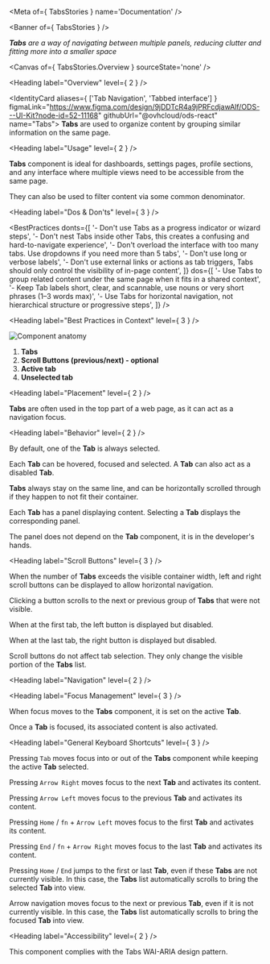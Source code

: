 
<Meta of={ TabsStories } name='Documentation' />

<Banner of={ TabsStories } />

_**Tabs** are a way of navigating between multiple panels, reducing clutter and fitting more into a smaller space_

<Canvas of={ TabsStories.Overview } sourceState='none' />

<Heading label="Overview" level={ 2 } />

<IdentityCard aliases={ ['Tab Navigation', 'Tabbed interface'] }
              figmaLink="https://www.figma.com/design/9jDDTcR4a9jPRFcdjawAlf/ODS---UI-Kit?node-id=52-11168"
              githubUrl="@ovhcloud/ods-react"
              name="Tabs">
  **Tabs** are used to organize content by grouping similar information on the same page.
</IdentityCard>

<Heading label="Usage" level={ 2 } />

**Tabs** component is ideal for dashboards, settings pages, profile sections, and any interface where multiple views need to be accessible from the same page.

They can also be used to filter content via some common denominator.

<Heading label="Dos & Don'ts" level={ 3 } />

<BestPractices
  donts={[
    '- Don\'t use Tabs as a progress indicator or wizard steps',
    '- Don\'t nest Tabs inside other Tabs, this creates a confusing and hard-to-navigate experience',
    '- Don\'t overload the interface with too many tabs. Use dropdowns if you need more than 5 tabs',
    '- Don\'t use long or verbose labels',
    '- Don\'t use external links or actions as tab triggers, Tabs should only control the visibility of in-page content',
  ]}
  dos={[
    '- Use Tabs to group related content under the same page when it fits in a shared context',
    '- Keep Tab labels short, clear, and scannable, use nouns or very short phrases (1–3 words max)',
    '- Use Tabs for horizontal navigation, not hierarchical structure or progressive steps',
  ]}
/>

<Heading label="Best Practices in Context" level={ 3 } />

![Component anatomy](/assets/base-assets/components/tabs/anatomy.png "Component anatomy")

1. **Tabs**
2. **Scroll Buttons (previous/next) - optional**
3. **Active tab**
4. **Unselected tab**

<Heading label="Placement" level={ 2 } />

**Tabs** are often used in the top part of a web page, as it can act as a navigation focus.

<Heading label="Behavior" level={ 2 } />

By default, one of the **Tab** is always selected.

Each **Tab** can be hovered, focused and selected. A **Tab** can also act as a disabled **Tab**.

**Tabs** always stay on the same line, and can be horizontally scrolled through if they happen to not fit their container.

Each **Tab** has a panel displaying content. Selecting a **Tab** displays the corresponding panel.

The panel does not depend on the **Tab** component, it is in the developer's hands.

<Heading label="Scroll Buttons" level={ 3 } />

When the number of **Tabs** exceeds the visible container width, left and right scroll buttons can be displayed to allow horizontal navigation.

Clicking a button scrolls to the next or previous group of **Tabs** that were not visible.

When at the first tab, the left button is displayed but disabled.

When at the last tab, the right button is displayed but disabled.

Scroll buttons do not affect tab selection. They only change the visible portion of the **Tabs** list.

<Heading label="Navigation" level={ 2 } />

<Heading label="Focus Management" level={ 3 } />

When focus moves to the **Tabs** component, it is set on the active **Tab**.

Once a **Tab** is focused, its associated content is also activated.

<Heading label="General Keyboard Shortcuts" level={ 3 } />

Pressing `Tab` moves focus into or out of the **Tabs** component while keeping the active **Tab** selected.

Pressing `Arrow Right` moves focus to the next **Tab** and activates its content.

Pressing `Arrow Left` moves focus to the previous **Tab** and activates its content.

Pressing `Home` / `fn` + `Arrow Left` moves focus to the first **Tab** and activates its content.

Pressing `End` / `fn` + `Arrow Right` moves focus to the last **Tab** and activates its content.

Pressing `Home` / `End` jumps to the first or last **Tab**, even if these **Tabs** are not currently visible. In this case, the **Tabs** list automatically scrolls to bring the selected **Tab** into view.

Arrow navigation moves focus to the next or previous **Tab**, even if it is not currently visible. In this case, the **Tabs** list automatically scrolls to bring the focused **Tab** into view.

<Heading label="Accessibility" level={ 2 } />

This component complies with the <ExternalLink href="https://www.w3.org/WAI/ARIA/apg/patterns/tabs/">Tabs WAI-ARIA design pattern</ExternalLink>.
